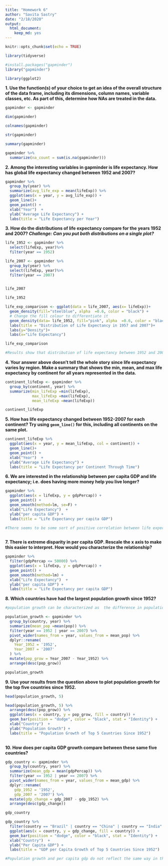 ```yaml
---
title: "Homework 6"
author: "Savita Sastry"
date: "2/18/2020"
output: 
  html_document: 
    keep_md: yes
---
```


```r
knitr::opts_chunk$set(echo = TRUE)
```

```r
library(tidyverse)
```

```r
#install.packages("gapminder")
library("gapminder")
```

```r
library(ggplot2)
```



**1. Use the function(s) of your choice to get an idea of the overall structure of the data frame, including its dimensions, column names, variable classes, etc. As part of this, determine how NAs are treated in the data.**  

```r
gapminder <- gapminder
```


```r
dim(gapminder)
```

```r
colnames(gapminder)
```

```r
str(gapminder)
```

```r
summary(gapminder)
```

```r
gapminder %>%
  summarize(na_count = sum(is.na(gapminder)))
```


**2. Among the interesting variables in gapminder is life expectancy. How has global life expectancy changed between 1952 and 2007?**

```r
gapminder %>%
  group_by(year) %>%
  summarize(avg_life_exp = mean(lifeExp)) %>%
  ggplot(aes(x = year, y = avg_life_exp)) +
  geom_line()+
  geom_point() +
  xlab("Year")  +
  ylab("Average Life Expectancy") +
  labs(title = "Life Expectancy per Year")

```


**3. How do the distributions of life expectancy compare for the years 1952 and 2007? _Challenge: Can you put both distributions on a single plot?_**

```r
life_1952 <- gapminder %>%
  select(lifeExp, year)%>%
  filter(year == 1952)

life_2007 <- gapminder %>%
  group_by(year) %>%
  select(lifeExp, year)%>%
  filter(year == 2007)
 
```

```r
life_2007

```

```r
life_1952
```

```r

life_exp_comparison <- ggplot(data = life_2007, aes(x= lifeExp))+
  geom_density(fill="steelblue", alpha  =0.6, color = "black") +
  # Change the fill colour to differentiate it
  geom_density(data= life_1952, fill="pink", alpha  =0.6, color = "black") +
  labs(title = "Distribution of Life Expectancy in 1957 and 2007")+
  labs(y="Density")+
  labs(x="Life Expectancy")

life_exp_comparison

#Results show that distribution of life expectancy between 1952 and 2007 has shifted considerably to the right (higher life expectancy)

```


**4. Your answer above doesn't tell the whole story since life expectancy varies by region. Make a summary that shows the min, mean, and max life expectancy by continent for all years represented in the data.**

```r
continent_lifeExp <- gapminder %>% 
  group_by(continent, year) %>% 
  summarize(min_lifeExp =min(lifeExp),
            max_lifeExp =max(lifeExp),
            mean_lifeExp =mean(lifeExp))

continent_lifeExp
```


**5. How has life expectancy changed between 1952-2007 for each continent? Try using `geom_line()` for this, including all continents on the same  plot.**


```r
continent_lifeExp %>%
  ggplot(aes(x = year, y = mean_lifeExp, col = continent)) +
  geom_line()+
  geom_point() +
  xlab("Year")  +
  ylab("Average Life Expectancy") +
  labs(title = "Life Expectancy per Continent Through Time")
```

**6. We are interested in the relationship between per capita GDP and life expectancy; i.e. does having more money help you live longer?**

```r
gapminder %>%
  ggplot(aes(x = lifeExp, y = gdpPercap)) +
  geom_point() +
  geom_smooth(method=lm, se=F) + 
  xlab("Life Expectancy")  +
  ylab("per capita GDP") +
  labs(title = "Life Expectancy per capita GDP") 

#There seems to be some sort of positive correlation between life expectancy and per capita GDP
  
```


**7. There is extreme disparity in per capita GDP. Rescale the x axis to make this easier to interpret. How would you characterize the relationship?**

```r
gapminder %>%
  filter(gdpPercap <= 50000) %>%
  ggplot(aes(x = lifeExp, y = gdpPercap)) +
  geom_point() +
  geom_smooth(method=lm) + 
  xlab("Life Expectancy")  +
  ylab("per capita GDP") +
  labs(title = "Life Expectancy per capita GDP") 


```

**8. Which countries have had the largest population growth since 1952?**

```r
#population growth can be characterized as  the difference in population average size in 2007 vs average size in 1952

population_growth <- gapminder %>% 
  group_by(country, year) %>% 
  summarize(mean_pop =mean(pop)) %>%
  filter(year == 1952 | year == 2007) %>%
  pivot_wider(names_from = year, values_from = mean_pop) %>%
  dplyr::rename(
    Year_1952 = '1952',
    Year_2007 = '2007'
  ) %>%
  mutate(pop_grow = Year_2007 - Year_1952) %>%
  arrange(desc(pop_grow))

population_growth
```


**9. Use your results from the question above to plot population growth for the top five countries since 1952.**

```r
head(population_growth, 5)
```


```r
head(population_growth, 5) %>% 
  arrange(desc(pop_grow)) %>%
  ggplot(aes(x = country, y = pop_grow, fill = country)) +
  geom_bar(position = "dodge", color = "black", stat = "Identity") +
  xlab("Country")  +
  ylab("Population Growth") +
  labs(title = "Population Growth of Top 5 Countries Since 1952")
  
```


**10. How does per capita GDP growth compare between these same five countries?**


```r
gdp_country <- gapminder %>%
  group_by(country, year) %>% 
  summarize(mean_gdp = mean(gdpPercap)) %>%
  filter(year == 1952 | year == 2007) %>%
  pivot_wider(names_from = year, values_from = mean_gdp) %>%
  dplyr::rename(
    gdp_1952 = '1952',
    gdp_2007 = '2007') %>%
  mutate(gdp_change = gdp_2007 - gdp_1952) %>%
  arrange(desc(gdp_change))

gdp_country
```


```r
gdp_country %>% 
  filter(country == "Brazil" | country == "China" | country == "India" | country == "Indonesia" | country == "United States") %>%
  ggplot(aes(x = country, y = gdp_change, fill = country)) +
  geom_bar(position = "dodge", color = "black", stat = "Identity") +
  xlab("Country")  +
  ylab("Per Capita GDP") +
  labs(title = "GDP per Capita Growth of Top 5 Countries Since 1952")

#Population growth and per capita gdp do not reflect the same way in these top 5 countries
```

